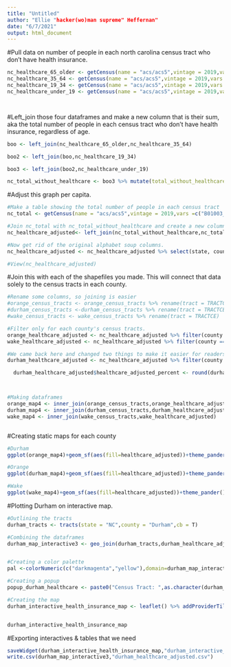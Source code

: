 ```yaml
---
title: "Untitled"
author: "Ellie "hacker(wo)man supreme" Heffernan"
date: "6/7/2021"
output: html_document
---
```


#Pull data on number of people in each north carolina census tract who don't have health insurance. 
```r
nc_healthcare_65_older <- getCensus(name = "acs/acs5",vintage = 2019,vars =c("B27010_066E"),region="tract",regionin="state:37")
nc_healthcare_35_64 <- getCensus(name = "acs/acs5",vintage = 2019,vars =c("B27010_050E"),region="tract",regionin="state:37")
nc_healthcare_19_34 <- getCensus(name = "acs/acs5",vintage = 2019,vars =c("B27010_033E"),region="tract",regionin="state:37")
nc_healthcare_under_19 <- getCensus(name = "acs/acs5",vintage = 2019,vars =c("B27010_017E"),region="tract",regionin="state:37")




```


#Left_join those four dataframes and make a new column that is their sum, aka the total number of people in each census tract who don't have health insurance, regardless of age. 
```r
boo <- left_join(nc_healthcare_65_older,nc_healthcare_35_64)

boo2 <- left_join(boo,nc_healthcare_19_34)

boo3 <- left_join(boo2,nc_healthcare_under_19)

nc_total_without_healthcare <- boo3 %>% mutate(total_without_healthcare = B27010_066E+B27010_050E+B27010_033E+B27010_017E)
```





#Adjust this graph per capita.  
```r
#Make a table showing the total number of people in each census tract
nc_total <- getCensus(name = "acs/acs5",vintage = 2019,vars =c("B01003_001E"),region="tract",regionin="state:37")

#Join nc_total with nc_total_without_healthcare and create a new column dividing the total number of people in each census tract without healthcare (total_without_healthcare) by the total number of people in each census tract (B01003_001E)
nc_healthcare_adjusted<- left_join(nc_total_without_healthcare,nc_total) %>% mutate(healthcare_adjusted = total_without_healthcare/B01003_001E) 

#Now get rid of the original alphabet soup columns. 
nc_healthcare_adjusted <- nc_healthcare_adjusted %>% select(state, county, tract,healthcare_adjusted)

#View(nc_healthcare_adjusted)
```

#Join this with each of the shapefiles you made. This will connect that data solely to the census tracts in each county. 
```r
#Rename some columns, so joining is easier
#orange_census_tracts <- orange_census_tracts %>% rename(tract = TRACTCE)
#durham_census_tracts <-durham_census_tracts %>% rename(tract = TRACTCE)
#wake_census_tracts <- wake_census_tracts %>% rename(tract = TRACTCE)

#Filter only for each county's census tracts. 
orange_healthcare_adjusted <- nc_healthcare_adjusted %>% filter(county == "135")
wake_healthcare_adjusted <- nc_healthcare_adjusted %>% filter(county == "183")

#We came back here and changed two things to make it easier for readers to comprehend our interactive map: limiting numbers to 2 digits after the decimal point and converting from decimal to percent. 
durham_healthcare_adjusted <- nc_healthcare_adjusted %>% filter(county == "063") %>% mutate(healthcare_adjusted_percent = healthcare_adjusted*100)

  durham_healthcare_adjusted$healthcare_adjusted_percent <- round(durham_healthcare_adjusted$healthcare_adjusted_percent,digits = 2) 



#Making dataframes
orange_map4 <- inner_join(orange_census_tracts,orange_healthcare_adjusted)
durham_map4 <- inner_join(durham_census_tracts,durham_healthcare_adjusted)
wake_map4 <- inner_join(wake_census_tracts,wake_healthcare_adjusted)



```

#Creating static maps for each county 
```r
#Durham
ggplot(orange_map4)+geom_sf(aes(fill=healthcare_adjusted))+theme_pander()+theme(axis.text = element_blank(),axis.ticks = element_blank())+ theme(panel.grid.major=element_line(colour="transparent"))+scale_fill_distiller(palette="Blues",direction=1,name ="Residents without health insurance (%)") + labs(title = "Residents without health insurance in Orange County",caption = "Source: U.S. Census/ACS 2019")

#Orange
ggplot(durham_map4)+geom_sf(aes(fill=healthcare_adjusted))+theme_pander()+theme(axis.text = element_blank(),axis.ticks = element_blank())+theme(panel.grid.major=element_line(colour="transparent"))+scale_fill_distiller(palette="Blues",direction=1,name ="Residents without health insurance (%)") + labs(title = "Residents without health insurance in Durham County",caption = "Source: U.S. Census/ACS 2019")

#Wake
ggplot(wake_map4)+geom_sf(aes(fill=healthcare_adjusted))+theme_pander()+theme(axis.text = element_blank(),axis.ticks = element_blank())+   theme(panel.grid.major=element_line(colour="transparent"))+scale_fill_distiller(palette="Blues",direction=1,name ="Residents  without health insurance (%)") + labs(title = "Residents without health insurance in Wake County",caption = "Source: U.S. Census/ACS 2019")
```





#Plotting Durham on interactive map. 
```r

#Outlining the tracts 
durham_tracts <- tracts(state = "NC",county = "Durham",cb = T)

#Combining the dataframes
durham_map_interactive3 <- geo_join(durham_tracts,durham_healthcare_adjusted,"TRACTCE","tract") %>% filter(NAME!="9801")


#Creating a color palette 
pal <-colorNumeric(c("darkmagenta","yellow"),domain=durham_map_interactive3$healthcare_adjusted_percent)

#Creating a popup
popup_durham_healthcare <- paste0("Census Tract: ",as.character(durham_map_interactive3$NAME),"<br/> Residents without health insurance (%): " ,as.character(durham_map_interactive3$healthcare_adjusted_percent))

#Creating the map 
durham_interactive_health_insurance_map <- leaflet() %>% addProviderTiles("CartoDB.Positron") %>% setView(-78.999,36.055,zoom =11) %>% addPolygons(data = durham_map_interactive3,fillColor =~pal(durham_map_interactive3$healthcare_adjusted_percent),fillOpacity = 1.5,weight = .2,smoothFactor=.2,popup =~ popup_durham_healthcare) %>% addLegend(pal=pal,values=durham_map_interactive3$healthcare_adjusted_percent,position = "bottomright",title = "<br/> Residents without <br/> health insurance  <br/> in Durham County (%)")


durham_interactive_health_insurance_map


```

#Exporting interactives & tables that we need
```r
saveWidget(durham_interactive_health_insurance_map,"durham_interactive_health_insurance_map.html",selfcontained = TRUE)
write.csv(durham_map_interactive3,"durham_healthcare_adjusted.csv")
```

































